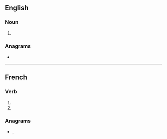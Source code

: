 {{also|Fermions|fermións|férmions}}
==English==

===Noun===
{{head|en|noun plural form}}

# {{plural of|fermion|lang=en}}

===Anagrams===
* {{anagrams|en|a=efimnors|ensiform|sfermion}}

----

==French==

===Verb===
{{head|fr|verb form}}

# {{inflection of|fermer||1|p|impf|indc|lang=fr}}
# {{inflection of|fermer||1|p|pres|subj|lang=fr}}

===Anagrams===
* {{l|fr|informes}}, {{l|fr|informés}}
